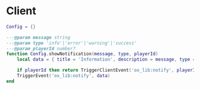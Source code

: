 # Client

```lua filename="configs/config.lua"
Config = {}

---@param message string
---@param type 'info'|'error'|'warning'|'success'
---@param playerId number?
function Config.showNotification(message, type, playerId)
    local data = { title = 'Information', description = message, type = type }

    if playerId then return TriggerClientEvent('ox_lib:notify', playerId, data) end
    TriggerEvent('ox_lib:notify', data)
end
```
